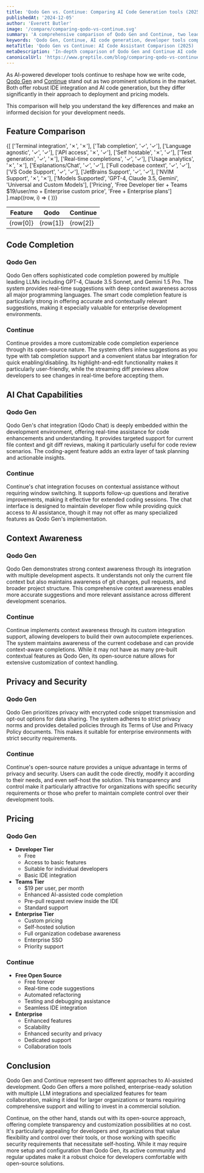 ```yaml
---
title: 'Qodo Gen vs. Continue: Comparing AI Code Generation tools (2025)'
publishedAt: '2024-12-05'
author: 'Everett Butler'
image: '/compare/comparing-qodo-vs-continue.svg'
summary: 'A comprehensive comparison of Qodo Gen and Continue, two leading AI-powered code generation tools, examining their features, pricing, and capabilities to help developers make an informed choice.'
keywords: 'Qodo Gen, Continue, AI code generation, developer tools comparison, code completion, IDE integration, AI coding assistant'
metaTitle: 'Qodo Gen vs Continue: AI Code Assistant Comparison (2025) | Complete Guide'
metaDescription: 'In-depth comparison of Qodo Gen and Continue AI code assistants, featuring detailed analysis of their capabilities, pricing, and integration options for developers in 2025.'
canonicalUrl: 'https://www.greptile.com/blog/comparing-qodo-vs-continue'
---
```


As AI-powered developer tools continue to reshape how we write code, [Qodo Gen](https://www.qodo.ai/) and [Continue](https://www.continue.dev/) stand out as two prominent solutions in the market. Both offer robust IDE integration and AI code generation, but they differ significantly in their approach to deployment and pricing models. 

This comparison will help you understand the key differences and make an informed decision for your development needs.

## Feature Comparison

<table style={{
  borderCollapse: 'collapse',
  width: '100%',
  margin: '2rem 0',
  borderRadius: '8px',
  overflow: 'hidden',
  fontSize: '0.95rem',
  lineHeight: '1.5'
}}>
  <thead>
    <tr>
      <th style={{
        backgroundColor: '#f8fafc',
        padding: '1rem',
        textAlign: 'left',
        borderBottom: '1px solid #e2e8f0',
        fontWeight: '600',
        color: '#1a202c'
      }}>Feature</th>
      <th style={{
        backgroundColor: '#f8fafc',
        padding: '1rem',
        textAlign: 'center',
        borderBottom: '1px solid #e2e8f0',
        fontWeight: '600',
        color: '#1a202c'
      }}>Qodo</th>
      <th style={{
        backgroundColor: '#f8fafc',
        padding: '1rem',
        textAlign: 'center',
        borderBottom: '1px solid #e2e8f0',
        fontWeight: '600',
        color: '#1a202c'
      }}>Continue</th>
    </tr>
  </thead>
  <tbody>
    {[
    ['Terminal integration', '✗', '✗'],
    ['Tab completion', '✓', '✓'],
    ['Language agnostic', '✓', '✓'],
    ['API access', '✗', '✓'],
    ['Self hostable', '✗', '✓'],
    ['Test generation', '✓', '✗'],
    ['Real-time completions', '✓', '✓'],
    ['Usage analytics', '✗', '✗'],
    ['Explanations/Chat', '✓', '✓'],
    ['Full codebase context', '✓', '✓'],
    ['VS Code Support', '✓', '✓'],
    ['JetBrains Support', '✓', '✓'],
    ['NVIM Support', '✗', '✗'],
    ['Models Supported', 'GPT-4, Claude 3.5, Gemini', 'Universal and Custom Models'],
    ['Pricing', 'Free Developer tier + Teams $19/user/mo + Enterprise custom price', 'Free + Enterprise plans']
].map((row, i) => (
      <tr key={i} style={{ 
        backgroundColor: 'white',
        transition: 'background-color 0.2s'
      }}>
        <td style={{
          padding: '1rem',
          borderBottom: '1px solid #e2e8f0',
          fontWeight: '500',
          backgroundColor: '#f8fafc'
        }}>{row[0]}</td>
        <td style={{
          padding: '1rem',
          borderBottom: '1px solid #e2e8f0',
          textAlign: 'center',
          color: row[1] === '✓' ? '#22c55e' : row[1] === '✗' ? '#ef4444' : '#1a202c',
          fontSize: (row[1] === '✓' || row[1] === '✗') ? '1.5rem' : '0.95rem'
        }}>{row[1]}</td>
        <td style={{
          padding: '1rem',
          borderBottom: '1px solid #e2e8f0',
          textAlign: 'center',
          color: row[2] === '✓' ? '#22c55e' : row[2] === '✗' ? '#ef4444' : '#1a202c',
          fontSize: (row[2] === '✓' || row[2] === '✗') ? '1.5rem' : '0.95rem'
        }}>{row[2]}</td>
      </tr>
    ))}
  </tbody>
</table>

## Code Completion

### Qodo Gen
Qodo Gen offers sophisticated code completion powered by multiple leading LLMs including GPT-4, Claude 3.5 Sonnet, and Gemini 1.5 Pro. The system provides real-time suggestions with deep context awareness across all major programming languages. The smart code completion feature is particularly strong in offering accurate and contextually relevant suggestions, making it especially valuable for enterprise development environments.

### Continue
Continue provides a more customizable code completion experience through its open-source nature. The system offers inline suggestions as you type with tab completion support and a convenient status bar integration for quick enabling/disabling. Its highlight-and-edit functionality makes it particularly user-friendly, while the streaming diff previews allow developers to see changes in real-time before accepting them.

## AI Chat Capabilities

### Qodo Gen
Qodo Gen's chat integration (Qodo Chat) is deeply embedded within the development environment, offering real-time assistance for code enhancements and understanding. It provides targeted support for current file context and git diff reviews, making it particularly useful for code review scenarios. The coding-agent feature adds an extra layer of task planning and actionable insights.

### Continue
Continue's chat integration focuses on contextual assistance without requiring window switching. It supports follow-up questions and iterative improvements, making it effective for extended coding sessions. The chat interface is designed to maintain developer flow while providing quick access to AI assistance, though it may not offer as many specialized features as Qodo Gen's implementation.

## Context Awareness

### Qodo Gen
Qodo Gen demonstrates strong context awareness through its integration with multiple development aspects. It understands not only the current file context but also maintains awareness of git changes, pull requests, and broader project structure. This comprehensive context awareness enables more accurate suggestions and more relevant assistance across different development scenarios.

### Continue
Continue implements context awareness through its custom integration support, allowing developers to build their own autocomplete experiences. The system maintains awareness of the current codebase and can provide context-aware completions. While it may not have as many pre-built contextual features as Qodo Gen, its open-source nature allows for extensive customization of context handling.

## Privacy and Security

### Qodo Gen
Qodo Gen prioritizes privacy with encrypted code snippet transmission and opt-out options for data sharing. The system adheres to strict privacy norms and provides detailed policies through its Terms of Use and Privacy Policy documents. This makes it suitable for enterprise environments with strict security requirements.

### Continue
Continue's open-source nature provides a unique advantage in terms of privacy and security. Users can audit the code directly, modify it according to their needs, and even self-host the solution. This transparency and control make it particularly attractive for organizations with specific security requirements or those who prefer to maintain complete control over their development tools.

## Pricing

### Qodo Gen
- **Developer Tier**
  - Free
  - Access to basic features
  - Suitable for individual developers
  - Basic IDE integration
- **Teams Tier**
  - $19 per user, per month
  - Enhanced AI-assisted code completion
  - Pre-pull request review inside the IDE
  - Standard support
- **Enterprise Tier**
  - Custom pricing
  - Self-hosted solution
  - Full organization codebase awareness
  - Enterprise SSO
  - Priority support

### Continue
- **Free Open Source**
  - Free forever
  - Real-time code suggestions
  - Automated refactoring
  - Testing and debugging assistance
  - Seamless IDE integration
- **Enterprise**
  - Enhanced features
  - Scalability
  - Enhanced security and privacy
  - Dedicated support
  - Collaboration tools

## Conclusion

Qodo Gen and Continue represent two different approaches to AI-assisted development. Qodo Gen offers a more polished, enterprise-ready solution with multiple LLM integrations and specialized features for team collaboration, making it ideal for larger organizations or teams requiring comprehensive support and willing to invest in a commercial solution.

Continue, on the other hand, stands out with its open-source approach, offering complete transparency and customization possibilities at no cost. It's particularly appealing for developers and organizations that value flexibility and control over their tools, or those working with specific security requirements that necessitate self-hosting. While it may require more setup and configuration than Qodo Gen, its active community and regular updates make it a robust choice for developers comfortable with open-source solutions.
